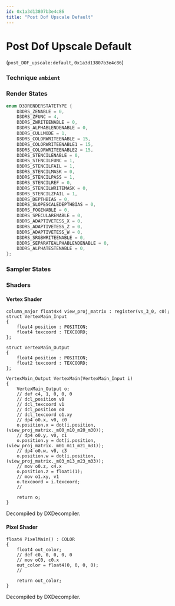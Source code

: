 ```yaml
---
id: 0x1a3d13807b3e4c86
title: "Post Dof Upscale Default"
---
```


# Post Dof Upscale Default
(`post_DOF_upscale:default`, `0x1a3d13807b3e4c86`)

### Technique `ambient`
### Render States
```cpp
enum D3DRENDERSTATETYPE {
	D3DRS_ZENABLE = 0,
	D3DRS_ZFUNC = 4,
	D3DRS_ZWRITEENABLE = 0,
	D3DRS_ALPHABLENDENABLE = 0,
	D3DRS_CULLMODE = 1,
	D3DRS_COLORWRITEENABLE = 15,
	D3DRS_COLORWRITEENABLE1 = 15,
	D3DRS_COLORWRITEENABLE2 = 15,
	D3DRS_STENCILENABLE = 0,
	D3DRS_STENCILFUNC = 1,
	D3DRS_STENCILFAIL = 1,
	D3DRS_STENCILMASK = 0,
	D3DRS_STENCILPASS = 1,
	D3DRS_STENCILREF = 0,
	D3DRS_STENCILWRITEMASK = 0,
	D3DRS_STENCILZFAIL = 1,
	D3DRS_DEPTHBIAS = 0,
	D3DRS_SLOPESCALEDEPTHBIAS = 0,
	D3DRS_FOGENABLE = 0,
	D3DRS_SPECULARENABLE = 0,
	D3DRS_ADAPTIVETESS_X = 0,
	D3DRS_ADAPTIVETESS_Z = 0,
	D3DRS_ADAPTIVETESS_W = 0,
	D3DRS_SRGBWRITEENABLE = 0,
	D3DRS_SEPARATEALPHABLENDENABLE = 0,
	D3DRS_ALPHATESTENABLE = 0,
};
```
### Sampler States
### Shaders
#### Vertex Shader
```hlsl
column_major float4x4 view_proj_matrix : register(vs_3_0, c0);
struct VertexMain_Input
{
    float4 position : POSITION;
    float4 texcoord : TEXCOORD;
};

struct VertexMain_Output
{
    float4 position : POSITION;
    float2 texcoord : TEXCOORD;
};

VertexMain_Output VertexMain(VertexMain_Input i)
{
    VertexMain_Output o;
    // def c4, 1, 0, 0, 0
    // dcl_position v0
    // dcl_texcoord v1
    // dcl_position o0
    // dcl_texcoord o1.xy
    // dp4 o0.x, v0, c0
    o.position.x = dot(i.position, (view_proj_matrix._m00_m10_m20_m30));
    // dp4 o0.y, v0, c1
    o.position.y = dot(i.position, (view_proj_matrix._m01_m11_m21_m31));
    // dp4 o0.w, v0, c3
    o.position.w = dot(i.position, (view_proj_matrix._m03_m13_m23_m33));
    // mov o0.z, c4.x
    o.position.z = float1(1);
    // mov o1.xy, v1
    o.texcoord = i.texcoord;
    // 

    return o;
}
```
Decompiled by DXDecompiler.
#### Pixel Shader
```hlsl
float4 PixelMain() : COLOR
{
    float4 out_color;
    // def c0, 0, 0, 0, 0
    // mov oC0, c0.x
    out_color = float4(0, 0, 0, 0);
    // 

    return out_color;
}
```
Decompiled by DXDecompiler.

